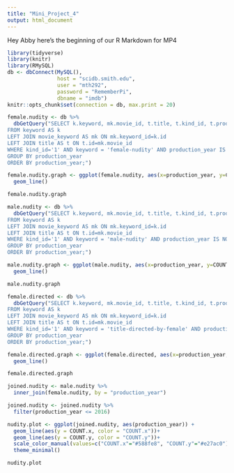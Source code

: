 ```yaml
---
title: "Mini_Project_4"
output: html_document
---
```


Hey Abby here's the beginning of our R Markdown for MP4

```r
library(tidyverse)
library(knitr)
library(RMySQL)
db <- dbConnect(MySQL(), 
                host = "scidb.smith.edu", 
                user = "mth292", 
                password = "RememberPi", 
                dbname = "imdb")
knitr::opts_chunk$set(connection = db, max.print = 20)
```

```r
female.nudity <- db %>%
  dbGetQuery("SELECT k.keyword, mk.movie_id, t.title, t.kind_id, t.production_year, COUNT(movie_id) as COUNT
FROM keyword AS k
LEFT JOIN movie_keyword AS mk ON mk.keyword_id=k.id
LEFT JOIN title AS t ON t.id=mk.movie_id
WHERE kind_id='1' AND keyword = 'female-nudity' AND production_year IS NOT NULL
GROUP BY production_year
ORDER BY production_year;")

female.nudity.graph <- ggplot(female.nudity, aes(x=production_year, y=COUNT))+
  geom_line()

female.nudity.graph
```

```r
male.nudity <- db %>%
  dbGetQuery("SELECT k.keyword, mk.movie_id, t.title, t.kind_id, t.production_year, COUNT(movie_id) as COUNT
FROM keyword AS k
LEFT JOIN movie_keyword AS mk ON mk.keyword_id=k.id
LEFT JOIN title AS t ON t.id=mk.movie_id
WHERE kind_id='1' AND keyword = 'male-nudity' AND production_year IS NOT NULL
GROUP BY production_year
ORDER BY production_year;")

male.nudity.graph <- ggplot(male.nudity, aes(x=production_year, y=COUNT))+
  geom_line()

male.nudity.graph
```

```r
female.directed <- db %>%
  dbGetQuery("SELECT k.keyword, mk.movie_id, t.title, t.kind_id, t.production_year, COUNT(movie_id) as COUNT
FROM keyword AS k
LEFT JOIN movie_keyword AS mk ON mk.keyword_id=k.id
LEFT JOIN title AS t ON t.id=mk.movie_id
WHERE kind_id='1' AND keyword = 'title-directed-by-female' AND production_year IS NOT NULL
GROUP BY production_year
ORDER BY production_year;")

female.directed.graph <- ggplot(female.directed, aes(x=production_year, y=COUNT))+
  geom_line()

female.directed.graph
```

```r
joined.nudity <- male.nudity %>%
  inner_join(female.nudity, by = "production_year")

joined.nudity <- joined.nudity %>% 
  filter(production_year <= 2016)

nudity.plot <- ggplot(joined.nudity, aes(production_year)) + 
  geom_line(aes(y = COUNT.x, color = "COUNT.x"))+
  geom_line(aes(y = COUNT.y, color = "COUNT.y"))+
  scale_color_manual(values=c("COUNT.x"="#588fe8", "COUNT.y"="#e27ac0"))+
  theme_minimal()

nudity.plot
```